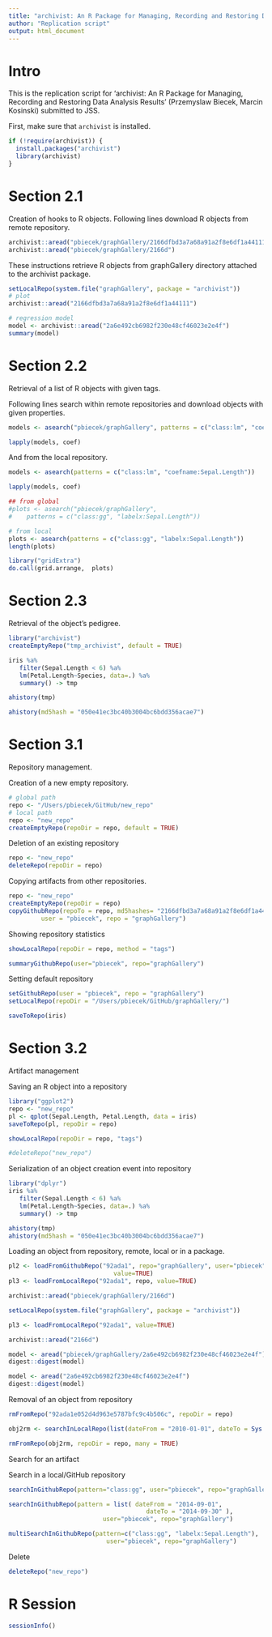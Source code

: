 ```yaml
---
title: "archivist: An R Package for Managing, Recording and Restoring Data Analysis Results"
author: "Replication script"
output: html_document
---
```


# Intro

This is the replication script for 'archivist: An R Package for Managing, Recording and Restoring Data Analysis Results' (Przemyslaw Biecek, Marcin Kosinski) submitted to JSS. 

First, make sure that `archivist` is installed.

```r
if (!require(archivist)) {
  install.packages("archivist")
  library(archivist)
}
```

# Section 2.1

Creation of hooks to R objects.
Following lines download R objects from remote repository.

```r
archivist::aread("pbiecek/graphGallery/2166dfbd3a7a68a91a2f8e6df1a44111")
archivist::aread("pbiecek/graphGallery/2166d")
```

These instructions retrieve R objects from graphGallery directory attached to the archivist package.

```r
setLocalRepo(system.file("graphGallery", package = "archivist"))
# plot
archivist::aread("2166dfbd3a7a68a91a2f8e6df1a44111")

# regression model
model <- archivist::aread("2a6e492cb6982f230e48cf46023e2e4f")
summary(model)
```



# Section 2.2

Retrieval of a list of R objects with given tags.

Following lines search within remote repositories and download objects with given properties.

```r
models <- asearch("pbiecek/graphGallery", patterns = c("class:lm", "coefname:Sepal.Length"))

lapply(models, coef)
```

And from the local repository.

```r
models <- asearch(patterns = c("class:lm", "coefname:Sepal.Length"))

lapply(models, coef)
```

```r
## from global
#plots <- asearch("pbiecek/graphGallery", 
#    patterns = c("class:gg", "labelx:Sepal.Length"))

# from local
plots <- asearch(patterns = c("class:gg", "labelx:Sepal.Length"))
length(plots)

library("gridExtra")
do.call(grid.arrange,  plots)
```

# Section 2.3

Retrieval of the object's pedigree.


```r
library("archivist")
createEmptyRepo("tmp_archivist", default = TRUE)

iris %a%
   filter(Sepal.Length < 6) %a%
   lm(Petal.Length~Species, data=.) %a%
   summary() -> tmp

ahistory(tmp)

ahistory(md5hash = "050e41ec3bc40b3004bc6bdd356acae7")
```

# Section 3.1

Repository management.

Creation of a new empty repository.

```r
# global path
repo <- "/Users/pbiecek/GitHub/new_repo"
# local path
repo <- "new_repo"
createEmptyRepo(repoDir = repo, default = TRUE)
```

Deletion of an existing repository


```r
repo <- "new_repo"
deleteRepo(repoDir = repo)
```


Copying artifacts from other repositories.

```r
repo <- "new_repo"
createEmptyRepo(repoDir = repo)
copyGithubRepo(repoTo = repo, md5hashes= "2166dfbd3a7a68a91a2f8e6df1a44111", 
         user = "pbiecek", repo = "graphGallery")
```

Showing repository statistics


```r
showLocalRepo(repoDir = repo, method = "tags")
```

```r
summaryGithubRepo(user="pbiecek", repo="graphGallery") 
```

Setting default repository

```r
setGithubRepo(user = "pbiecek", repo = "graphGallery")
setLocalRepo(repoDir = "/Users/pbiecek/GitHub/graphGallery/")

saveToRepo(iris)
```


# Section 3.2

Artifact management

Saving an R object into a repository

```r
library("ggplot2")
repo <- "new_repo"
pl <- qplot(Sepal.Length, Petal.Length, data = iris)
saveToRepo(pl, repoDir = repo)

showLocalRepo(repoDir = repo, "tags")

#deleteRepo("new_repo")
```


Serialization of an object creation event into repository

```r
library("dplyr")
iris %a%
   filter(Sepal.Length < 6) %a%
   lm(Petal.Length~Species, data=.) %a%
   summary() -> tmp

ahistory(tmp)
ahistory(md5hash = "050e41ec3bc40b3004bc6bdd356acae7")
```

Loading an object from repository, remote, local or in a package.

```r
pl2 <- loadFromGithubRepo("92ada1", repo="graphGallery", user="pbiecek", 
                             value=TRUE)
pl3 <- loadFromLocalRepo("92ada1", repo, value=TRUE)

archivist::aread("pbiecek/graphGallery/2166d")

setLocalRepo(system.file("graphGallery", package = "archivist"))

pl3 <- loadFromLocalRepo("92ada1", value=TRUE)

archivist::aread("2166d")
```

```r
model <- aread("pbiecek/graphGallery/2a6e492cb6982f230e48cf46023e2e4f")
digest::digest(model)

model <- aread("2a6e492cb6982f230e48cf46023e2e4f")
digest::digest(model)
```

Removal of an object from repository

```r
rmFromRepo("92ada1e052d4d963e5787bfc9c4b506c", repoDir = repo)

obj2rm <- searchInLocalRepo(list(dateFrom = "2010-01-01", dateTo = Sys.Date()-30), repoDir = repo)

rmFromRepo(obj2rm, repoDir = repo, many = TRUE)
```

Search for an artifact

Search in a local/GitHub repository

```r
searchInGithubRepo(pattern="class:gg", user="pbiecek", repo="graphGallery")

searchInGithubRepo(pattern = list( dateFrom = "2014-09-01", 
                                      dateTo = "2014-09-30" ),
                          user="pbiecek", repo="graphGallery")

multiSearchInGithubRepo(pattern=c("class:gg", "labelx:Sepal.Length"),
                           user="pbiecek", repo="graphGallery")	
```

Delete

```r
deleteRepo("new_repo")
```


# R Session

```r
sessionInfo()
```


